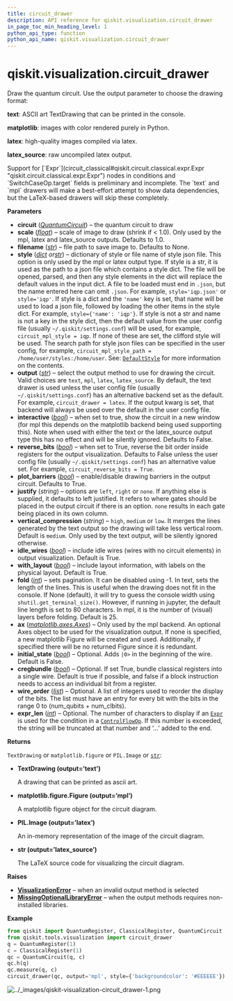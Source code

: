```yaml
---
title: circuit_drawer
description: API reference for qiskit.visualization.circuit_drawer
in_page_toc_min_heading_level: 1
python_api_type: function
python_api_name: qiskit.visualization.circuit_drawer
---
```


<span id="qiskit-visualization-circuit-drawer" />

# qiskit.visualization.circuit\_drawer

<Function id="qiskit.visualization.circuit_drawer" name="circuit_drawer" isDedicatedPage={true} github="https://github.com/qiskit/qiskit/tree/stable/0.46/qiskit/visualization/circuit/circuit_visualization.py" signature="qiskit.visualization.circuit_drawer(circuit, scale=None, filename=None, style=None, output=None, interactive=False, plot_barriers=True, reverse_bits=None, justify=None, vertical_compression='medium', idle_wires=True, with_layout=True, fold=None, ax=None, initial_state=False, cregbundle=None, wire_order=None, expr_len=30)">
  Draw the quantum circuit. Use the output parameter to choose the drawing format:

  **text**: ASCII art TextDrawing that can be printed in the console.

  **matplotlib**: images with color rendered purely in Python.

  **latex**: high-quality images compiled via latex.

  **latex\_source**: raw uncompiled latex output.

  <Admonition title="Warning" type="caution">
    Support for [`Expr`](circuit_classical#qiskit.circuit.classical.expr.Expr "qiskit.circuit.classical.expr.Expr") nodes in conditions and `SwitchCaseOp.target` fields is preliminary and incomplete. The `text` and `mpl` drawers will make a best-effort attempt to show data dependencies, but the LaTeX-based drawers will skip these completely.
  </Admonition>

  **Parameters**

  *   **circuit** ([*QuantumCircuit*](qiskit.circuit.QuantumCircuit "qiskit.circuit.QuantumCircuit")) – the quantum circuit to draw
  *   **scale** ([*float*](https://docs.python.org/3/library/functions.html#float "(in Python v3.12)")) – scale of image to draw (shrink if \< 1.0). Only used by the mpl, latex and latex\_source outputs. Defaults to 1.0.
  *   **filename** ([*str*](https://docs.python.org/3/library/stdtypes.html#str "(in Python v3.12)")) – file path to save image to. Defaults to None.
  *   **style** ([*dict*](https://docs.python.org/3/library/stdtypes.html#dict "(in Python v3.12)")  *or*[*str*](https://docs.python.org/3/library/stdtypes.html#str "(in Python v3.12)")) – dictionary of style or file name of style json file. This option is only used by the mpl or latex output type. If style is a str, it is used as the path to a json file which contains a style dict. The file will be opened, parsed, and then any style elements in the dict will replace the default values in the input dict. A file to be loaded must end in `.json`, but the name entered here can omit `.json`. For example, `style='iqp.json'` or `style='iqp'`. If style is a dict and the `'name'` key is set, that name will be used to load a json file, followed by loading the other items in the style dict. For example, `style={'name': 'iqp'}`. If style is not a str and name is not a key in the style dict, then the default value from the user config file (usually `~/.qiskit/settings.conf`) will be used, for example, `circuit_mpl_style = iqp`. If none of these are set, the clifford style will be used. The search path for style json files can be specified in the user config, for example, `circuit_mpl_style_path = /home/user/styles:/home/user`. See: [`DefaultStyle`](qiskit.visualization.circuit.qcstyle.DefaultStyle "qiskit.visualization.circuit.qcstyle.DefaultStyle") for more information on the contents.
  *   **output** ([*str*](https://docs.python.org/3/library/stdtypes.html#str "(in Python v3.12)")) – select the output method to use for drawing the circuit. Valid choices are `text`, `mpl`, `latex`, `latex_source`. By default, the text drawer is used unless the user config file (usually `~/.qiskit/settings.conf`) has an alternative backend set as the default. For example, `circuit_drawer = latex`. If the output kwarg is set, that backend will always be used over the default in the user config file.
  *   **interactive** ([*bool*](https://docs.python.org/3/library/functions.html#bool "(in Python v3.12)")) – when set to true, show the circuit in a new window (for mpl this depends on the matplotlib backend being used supporting this). Note when used with either the text or the latex\_source output type this has no effect and will be silently ignored. Defaults to False.
  *   **reverse\_bits** ([*bool*](https://docs.python.org/3/library/functions.html#bool "(in Python v3.12)")) – when set to True, reverse the bit order inside registers for the output visualization. Defaults to False unless the user config file (usually `~/.qiskit/settings.conf`) has an alternative value set. For example, `circuit_reverse_bits = True`.
  *   **plot\_barriers** ([*bool*](https://docs.python.org/3/library/functions.html#bool "(in Python v3.12)")) – enable/disable drawing barriers in the output circuit. Defaults to True.
  *   **justify** (*string*) – options are `left`, `right` or `none`. If anything else is supplied, it defaults to left justified. It refers to where gates should be placed in the output circuit if there is an option. `none` results in each gate being placed in its own column.
  *   **vertical\_compression** (*string*) – `high`, `medium` or `low`. It merges the lines generated by the text output so the drawing will take less vertical room. Default is `medium`. Only used by the text output, will be silently ignored otherwise.
  *   **idle\_wires** ([*bool*](https://docs.python.org/3/library/functions.html#bool "(in Python v3.12)")) – include idle wires (wires with no circuit elements) in output visualization. Default is True.
  *   **with\_layout** ([*bool*](https://docs.python.org/3/library/functions.html#bool "(in Python v3.12)")) – include layout information, with labels on the physical layout. Default is True.
  *   **fold** ([*int*](https://docs.python.org/3/library/functions.html#int "(in Python v3.12)")) – sets pagination. It can be disabled using -1. In text, sets the length of the lines. This is useful when the drawing does not fit in the console. If None (default), it will try to guess the console width using `shutil.get_terminal_size()`. However, if running in jupyter, the default line length is set to 80 characters. In mpl, it is the number of (visual) layers before folding. Default is 25.
  *   **ax** ([*matplotlib.axes.Axes*](https://matplotlib.org/stable/api/_as_gen/matplotlib.axes.Axes.html#matplotlib.axes.Axes "(in Matplotlib v3.8.3)")) – Only used by the mpl backend. An optional Axes object to be used for the visualization output. If none is specified, a new matplotlib Figure will be created and used. Additionally, if specified there will be no returned Figure since it is redundant.
  *   **initial\_state** ([*bool*](https://docs.python.org/3/library/functions.html#bool "(in Python v3.12)")) – Optional. Adds `|0>` in the beginning of the wire. Default is False.
  *   **cregbundle** ([*bool*](https://docs.python.org/3/library/functions.html#bool "(in Python v3.12)")) – Optional. If set True, bundle classical registers into a single wire. Default is true if possible, and false if a block instruction needs to access an individual bit from a register.
  *   **wire\_order** ([*list*](https://docs.python.org/3/library/stdtypes.html#list "(in Python v3.12)")) – Optional. A list of integers used to reorder the display of the bits. The list must have an entry for every bit with the bits in the range 0 to (num\_qubits + num\_clbits).
  *   **expr\_len** ([*int*](https://docs.python.org/3/library/functions.html#int "(in Python v3.12)")) – Optional. The number of characters to display if an [`Expr`](circuit_classical#qiskit.circuit.classical.expr.Expr "qiskit.circuit.classical.expr.Expr") is used for the condition in a [`ControlFlowOp`](qiskit.circuit.ControlFlowOp "qiskit.circuit.ControlFlowOp"). If this number is exceeded, the string will be truncated at that number and ‘…’ added to the end.

  **Returns**

  `TextDrawing` or `matplotlib.figure` or `PIL.Image` or [`str`](https://docs.python.org/3/library/stdtypes.html#str "(in Python v3.12)"):

  *   **TextDrawing (output=’text’)**

      A drawing that can be printed as ascii art.

  *   **matplotlib.figure.Figure (output=’mpl’)**

      A matplotlib figure object for the circuit diagram.

  *   **PIL.Image (output=’latex’)**

      An in-memory representation of the image of the circuit diagram.

  *   **str (output=’latex\_source’)**

      The LaTeX source code for visualizing the circuit diagram.

  **Raises**

  *   [**VisualizationError**](visualization#qiskit.visualization.VisualizationError "qiskit.visualization.VisualizationError") – when an invalid output method is selected
  *   [**MissingOptionalLibraryError**](exceptions#qiskit.exceptions.MissingOptionalLibraryError "qiskit.exceptions.MissingOptionalLibraryError") – when the output methods requires non-installed libraries.

  **Example**

  ```python
  from qiskit import QuantumRegister, ClassicalRegister, QuantumCircuit
  from qiskit.tools.visualization import circuit_drawer
  q = QuantumRegister(1)
  c = ClassicalRegister(1)
  qc = QuantumCircuit(q, c)
  qc.h(q)
  qc.measure(q, c)
  circuit_drawer(qc, output='mpl', style={'backgroundcolor': '#EEEEEE'})
  ```

  ![../\_images/qiskit-visualization-circuit\_drawer-1.png](/images/api/qiskit/0.46/qiskit-visualization-circuit_drawer-1.png)
</Function>

